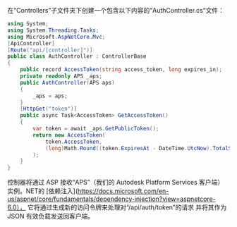 在“Controllers”子文件夹下创建一个包含以下内容的“AuthController.cs”文件：

```csharp title="Controllers/AuthController.cs"
using System;
using System.Threading.Tasks;
using Microsoft.AspNetCore.Mvc;
[ApiController]
[Route("api/[controller]")]
public class AuthController : ControllerBase
{
    public record AccessToken(string access_token, long expires_in);
    private readonly APS _aps;
    public AuthController(APS aps)
    {
        _aps = aps;
    }
    [HttpGet("token")]
    public async Task<AccessToken> GetAccessToken()
    {
        var token = await _aps.GetPublicToken();
        return new AccessToken(
            token.AccessToken,
            (long)Math.Round((token.ExpiresAt - DateTime.UtcNow).TotalSeconds)
        );
    }
}
```

控制器将通过 ASP 接收“APS”（我们的 Autodesk Platform Services 客户端）实例。NET的
[依赖注入](https://docs.microsoft.com/en-us/aspnet/core/fundamentals/dependency-injection?view=aspnetcore-6.0），
它将通过生成新的访问令牌来处理对“/api/auth/token”的请求
并将其作为 JSON 有效负载发送回客户端。